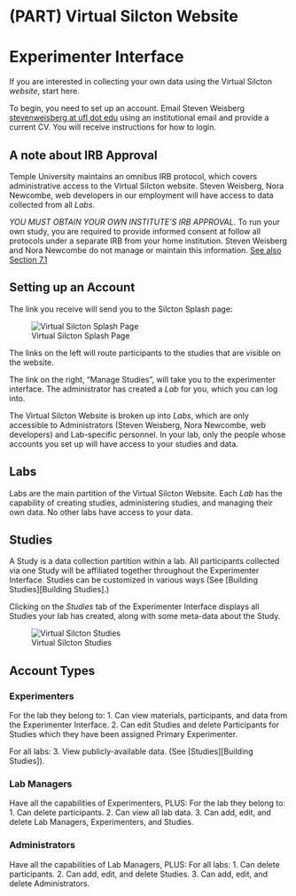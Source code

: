 # (PART) Virtual Silcton Website {-}

# Experimenter Interface

If you are interested in collecting your own data using the Virtual Silcton *website*, start here. 

To begin, you need to set up an account. Email Steven Weisberg [stevenweisberg at ufl dot edu](mailto:stevenweisberg@ufl.edu) using an institutional email and provide a current CV. You will receive instructions for how to login. 

## A note about IRB Approval
Temple University maintains an omnibus IRB protocol, which covers administrative access to the Virtual Silcton website. Steven Weisberg, Nora Newcombe, web developers in our employment will have access to data collected from all *Labs*. 

*YOU MUST OBTAIN YOUR OWN INSTITUTE'S IRB APPROVAL*. To run your own study, you are required to provide informed consent at follow all protocols under a separate IRB from your home institution. Steven Weisberg and Nora Newcombe do not manage or maintain this information. [See also Section 7.1](#consent)

## Setting up an Account

The link you receive will send you to the Silcton Splash page: 

![Virtual Silcton Splash Page](./figs/exp_interface_1.png)

The links on the left will route participants to the studies that are visible on the website. 

The link on the right, "Manage Studies", will take you to the experimenter interface. The administrator has created a *Lab* for you, which you can log into. 

The Virtual Silcton Website is broken up into *Labs*, which are only accessible to Administrators (Steven Weisberg, Nora Newcombe, web developers) and Lab-specific personnel. In your lab, only the people whose accounts you set up will have access to your studies and data. 

## Labs
Labs are the main partition of the Virtual Silcton Website. Each *Lab* has the capability of creating studies, administering studies, and managing their own data. No other labs have access to your data. 

## Studies
A Study is a data collection partition within a lab. All participants collected via one Study will be affiliated together throughout the Experimenter Interface. Studies can be customized in various ways (See [Building Studies][Building Studies].)

Clicking on the *Studies* tab of the Experimenter Interface displays all Studies your lab has created, along with some meta-data about the Study. 

![Virtual Silcton Studies](./figs/exp_interface_2.png)

## Account Types

### Experimenters
For the lab they belong to:
1. Can view materials, participants, and data from the Experimenter Interface. 
2. Can edit Studies and delete Participants for Studies which they have been assigned Primary Experimenter.

For all labs:
3. View publicly-available data. (See [Studies][Building Studies]).

### Lab Managers
Have all the capabilities of Experimenters, PLUS:
For the lab they belong to: 
1. Can delete participants.
2. Can view all lab data. 
3. Can add, edit, and delete Lab Managers, Experimenters, and Studies.

### Administrators
Have all the capabilities of Lab Managers, PLUS:
For all labs: 
1. Can delete participants.
2. Can add, edit, and delete Studies.
3. Can add, edit, and delete Administrators. 

